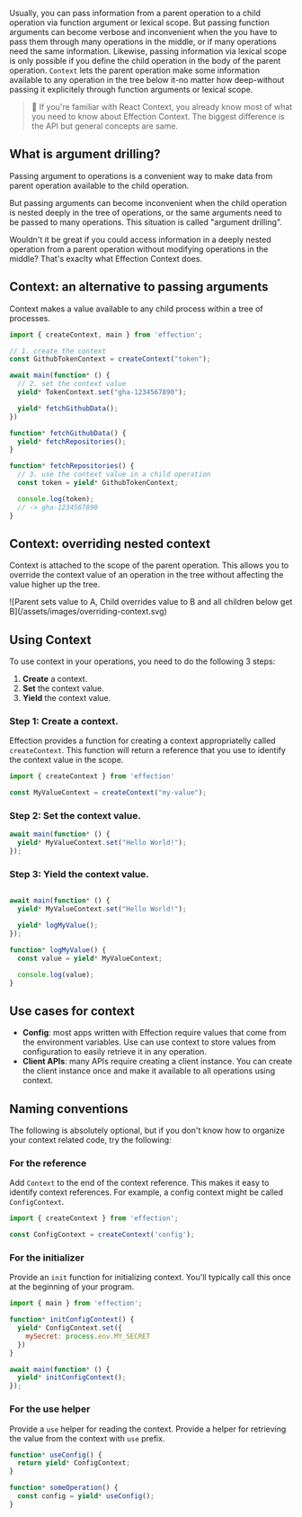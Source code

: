 Usually, you can pass information from a parent operation to a child operation 
via function argument or lexical scope. But passing function arguments can become 
verbose and inconvenient when the you have to pass them through many operations in 
the middle, or if many operations need the same information. Likewise, passing information
via lexical scope is only possible if you define the child operation in the body of the
parent operation. `Context` lets the parent operation make some information available to any
operation in the tree below it-no matter how deep-without passing it explicitely through function
arguments or lexical scope.   

> 💁 If you're familiar with React Context, you already know most of 
> what you need to know about Effection Context. The biggest difference
> is the API but general concepts are same. 

## What is argument drilling?

Passing argument to operations is a convenient way to make data from parent operation available to the child operation. 

But passing arguments can become inconvenient when the child operation is nested deeply in the tree of operations, or 
the same arguments need to be passed to many operations. This situation is called "argument drilling".

Wouldn't it be great if you could access information in a deeply nested operation from a parent operation without 
modifying operations in the middle? That's exaclty what Effection Context does.

## Context: an alternative to passing arguments

Context makes a value available to any child process within a tree of processes.

``` typescript
import { createContext, main } from 'effection';

// 1. create the context
const GithubTokenContext = createContext("token");

await main(function* () {
  // 2. set the context value
  yield* TokenContext.set("gha-1234567890");

  yield* fetchGithubData();
})

function* fetchGithubData() {
  yield* fetchRepositories();
}

function* fetchRepositories() {
  // 3. use the context value in a child operation
  const token = yield* GithubTokenContext;

  console.log(token);
  // -> gha-1234567890
}
```

## Context: overriding nested context

Context is attached to the scope of the parent operation. This allows you to override the context value of an operation
in the tree without affecting the value higher up the tree.

<div class="max-w-md mx-auto md:max-w-2xl">
  ![Parent sets value to A, Child overrides value to B and all children below get B](/assets/images/overriding-context.svg)
</div>

## Using Context

To use context in your operations, you need to do the following 3 steps:
1. **Create** a context.  
2. **Set** the context value.
3. **Yield** the context value.

### Step 1: Create a context.

Effection provides a function for creating a context appropriatelly called `createContext`. This function will return
a reference that you use to identify the context value in the scope.

``` javascript
import { createContext } from 'effection'

const MyValueContext = createContext("my-value");
```

### Step 2: Set the context value.

``` javascript
await main(function* () {
  yield* MyValueContext.set("Hello World!");
});
```

### Step 3: Yield the context value.

```javascript

await main(function* () {
  yield* MyValueContext.set("Hello World!");

  yield* logMyValue();
});

function* logMyValue() {
  const value = yield* MyValueContext;

  console.log(value);
}
```

## Use cases for context

* **Config**: most apps written with Effection require values that come from the environment variables. Use can use context to store values from configuration to easily retrieve it in any operation.
* **Client APIs**: many APIs require creating a client instance. You can create the client instance once and make it available to all operations using context.

## Naming conventions

The following is absolutely optional, but if you don't know how to organize your context related code, try the following:

### For the reference

Add `Context` to the end of the context reference. This makes it easy to identify context references. For example, a config context might be called `ConfigContext`.

``` javascript
import { createContext } from 'effection';

const ConfigContext = createContext('config');
```

### For the initializer

Provide an `init` function for initializing context. You'll typically call this once at the beginning of your program.

```javascript
import { main } from 'effection';

function* initConfigContext() {
  yield* ConfigContext.set({
    mySecret: process.env.MY_SECRET
  })
}

await main(function* () {
  yield* initConfigContext();
});
```

### For the use helper

Provide a `use` helper for reading the context. Provide a helper for retrieving the value from the context with `use` prefix.

``` javascript
function* useConfig() {
  return yield* ConfigContext;
}

function* someOperation() {
  const config = yield* useConfig();
}
```

[scope]: /docs/guides/scope
[React Context]: https://react.dev/learn/passing-data-deeply-with-context